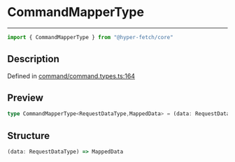 

# CommandMapperType

<div class="api-docs__separator" data-reactroot="">

---

</div><div class="api-docs__import" data-reactroot="">

```ts
import { CommandMapperType } from "@hyper-fetch/core"
```

</div><div class="api-docs__section">

## Description

</div><div class="api-docs__description"><span class="api-docs__do-not-parse">



</span></div><p class="api-docs__definition">

Defined in [command/command.types.ts:164](https://github.com/BetterTyped/hyper-fetch/blob/aff5c35a/packages/core/src/command/command.types.ts#L164)

</p><div class="api-docs__section">

## Preview

</div><div class="api-docs__preview type single">

```ts
type CommandMapperType<RequestDataType,MappedData> = (data: RequestDataType) => MappedData;
```

</div><div class="api-docs__section">

## Structure

</div><div class="api-docs__returns">

```ts
(data: RequestDataType) => MappedData
```

</div>